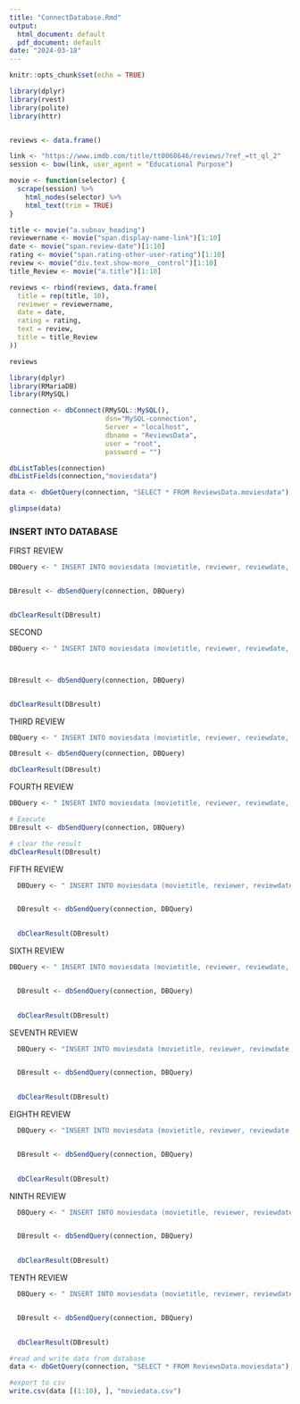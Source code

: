 ```yaml
---
title: "ConnectDatabase.Rmd"
output:
  html_document: default
  pdf_document: default
date: "2024-03-18"
---
```


```r
knitr::opts_chunk$set(echo = TRUE)
```

```r


library(dplyr)
library(rvest)
library(polite)
library(httr)


reviews <- data.frame()

link <- "https://www.imdb.com/title/tt0068646/reviews/?ref_=tt_ql_2"
session <- bow(link, user_agent = "Educational Purpose")

movie <- function(selector) {
  scrape(session) %>%
    html_nodes(selector) %>%
    html_text(trim = TRUE)
}

title <- movie("a.subnav_heading")
reviewername <- movie("span.display-name-link")[1:10]
date <- movie("span.review-date")[1:10]
rating <- movie("span.rating-other-user-rating")[1:10]
review <- movie("div.text.show-more__control")[1:10]
title_Review <- movie("a.title")[1:10]

reviews <- rbind(reviews, data.frame(
  title = rep(title, 10),
  reviewer = reviewername,
  date = date,
  rating = rating,
  text = review,
  title = title_Review
))

reviews

```

```r
library(dplyr)
library(RMariaDB)
library(RMySQL)

connection <- dbConnect(RMySQL::MySQL(), 
                        dsn="MySQL-connection",
                        Server = "localhost",
                        dbname = "ReviewsData", 
                        user = "root", 
                        password = "")  

dbListTables(connection)
dbListFields(connection,"moviesdata")


```

```r
data <- dbGetQuery(connection, "SELECT * FROM ReviewsData.moviesdata")

glimpse(data)
```

### INSERT INTO DATABASE

FIRST REVIEW 
```r
DBQuery <- " INSERT INTO moviesdata (movietitle, reviewer, reviewdate, stars, textreview, titlereview ) VALUES ('The Godfather','CalRhys','20 June 2014','10/10', 'The Godfather is the pinnacle of flawless films! The first time I viewed The Godfather I was in my early teens and it was the most astounding film I had ever seen, and has since then stood as my all-time favourite film. It is due to this that I have been looking forward to writing a review of this unforgettable classic. So lets start from the beginning. The film opens to four words, I believe in America, its crazy to think that this simple line has become a resonant quote solely due to the impact it made on the entrance to the films threshold. This is just one of the many renowned quotes that litter the film, and believe me, there are a lot. After the first take we are then absorbed into the life of Vito Corleone, brilliantly portrayed by the Oscar- winning performance of Marlon Brando. Vito is a feared man, he is a criminal, he is a mafioso, but above all he is a respected family man, his three sons are depicted by three excellent actors, James Caan, John Cazale and Al Pacino as well as his adopted child Tom Hagen, played by Robert Duvall. The film follows Vito as he attempts to transfer his crime empire to his reluctant son, Michael. With some of the most graphic and gruesome death scenes to have ever been seen in the 1970s film industry (including a certain horses head), The Godfather epitomises how violence can be used effectively within a film. The Corleones are some of the greatest antiheroes to have ever been seen on screen, whilst they are villains, the audience will refuse to accept that fact, Coppola does something simple and audacious, he takes the guilt out of organised crime. A film rife with beautiful cinematography, memorable musical scores and well-paced action and drama. Overall, The Godfather is one of Hollywoods greatest critical and commercial successes that gets everything right a gangster flick that is overflowing with life, rich with emotion and subtle acting, and further blessed with amazing direction from Francis Ford Coppola. Arguably the most unforgettable masterpiece to have ever been made.', 'The Pinnacle Of Flawless Films!' )"


DBresult <- dbSendQuery(connection, DBQuery)


dbClearResult(DBresult)
```

SECOND
```r
DBQuery <- " INSERT INTO moviesdata (movietitle, reviewer, reviewdate, stars, textreview, titlereview ) VALUES ('The Godfather','andrewburgereviews','1 April 2019','10/10', 'It is now past 1 PM and I just finished watching Francis Ford Coppolas The Godfather. I should probably go to bed. Its late and tomorrow I have to wake up a bit early. But not early enough to postpone writing these lines. Now that I have seen it three times, the opportunity of sharing my thoughts and refreshed insights are too much of a good offer to sit on. So, bear with me.This film works so well because it takes place in an underworld in which we are so embedded that we do not even observe it. Coppola puts us straight in the smack-dab center of what is, admittedly, a society made by criminals for criminals. It is also the reason why its so welcoming. We are surrounded by its inhabitants--cold-blooded murderers, men who see crime like a 9 to 5 job masquerading as honorable men. And I do mean men. From the outside, we would only witness the horrifying, disturbing manifestations of their well-thought out actions.But it goes even deeper than that. It all revolves around the Corleone family led by Don Vito Corleone (Marlon Brando). He is the most honest of these men, sitting right on the edge. But for people like him, who do not fully embrace this world, its not easy. He avoids conflict until it is absolutely necessary. He is a man defined by moral principles. There is a scene at the beginning, in which, during his daughters wedding day, one of his associates, Luca Brasi (Lenny Montana) practices his speech that he is going to give to the Don when he meets him. The scene with these two is funny and almost adorable. I could not help but sympathize both of them only to realize that I am feeling warmth for two mobsters. Not to even mention that Lenny Montana was an actual mob hit-man and that he was actually nervous as he said that line.The more I watched the more I realized just how incredibly complex and ruthless this society is and how it has the power to corrupt anyone to come in contact with it. The best example is Corleones youngest son, Michael (Al Pacino). He returns home for his sisters wedding as a war hero dressed the part with his long-time girlfriend, Kay Adams (Diane Keaton). At first, he avoids this underworld, but necessity, first hand exposure and just its sheer devilish appealing nature draws him in. As we get further in the film, the change is shocking and every outsider who ever got close to him is tainted in one way or another. If they survive it, they are drawn in as well as we are as viewers.Inside, Coppola exposes the family to us fully, with a bold personal approach and we witness every discussion, every methodically calculated choice. Crime is done simply because it is the nature of their business, and we are put on a chair alongside them, so we easily relate. For us, they are the good guys, the rival families are the bad guys. This is the greatest feat this film managed to pull off--set apart good guys and bad guys in a world filled with bad guys.This is a film of unmatched subtlety. No other movie sustains itself as good. No other film is done with such precision, attention and completeness. There are many layers which I probably missed and maybe will never notice. But I felt them. What director Francis Ford Coppola and his partner in crime (poor choice of words, sorry) Mario Puzo did is nothing short of a timeless piece of reference cinema whose influence is not based on reinventing the wheel, but rather perfecting it to the absolute maximum.Most masterpieces are remembered for their historical contributions. Citizen Kane brought the biggest step-up to the art form, the same things did Gone With the Wind or 2001: A Space Odyssey.The Godfather is one of the few films that will be remembered simply because they are that good and I cannot possibly imagine a greater achievement.', 'The Pinnacle Of Flawless Films!' )"



DBresult <- dbSendQuery(connection, DBQuery)


dbClearResult(DBresult)
```

THIRD REVIEW
```r

DBQuery <- " INSERT INTO moviesdata (movietitle, reviewer, reviewdate, stars, textreview, titlereview ) VALUES ('The Godfather','Sleepin_Dragon','6 February 2021','10/10','A masterclass in film making, is The Godfather a contender for the best film of all time? Id argue the case that it is, this is the ultimate gangster movie.Before you panic at the thought of a film being almost three hours long, you neednt, you wont even notice the time, it flies by.Production values are incredible, it looks sublime the whole way through, its so well produced, at roughly fifty years old it puts many new films to shame.Brandon, Pacino and Castellano, just a few of the Incredible performances, I could add a whole lot more.If youre considering buying a hard copy, I would recommend it on blu ray, it is sharper than the dvd, there is a difference.This film has had a huge influence down the years, it is still, and will forever be, one of the greatest, 10/10.','One of the best of all time.')"

DBresult <- dbSendQuery(connection, DBQuery)

dbClearResult(DBresult)
```


FOURTH REVIEW 
```r

DBQuery <- " INSERT INTO moviesdata (movietitle, reviewer, reviewdate, stars, textreview, titlereview ) VALUES ('The Godfather','gogoschka-1','11 February 2018','10/10','This isnt just a beautifully crafted gangster film. Or an outstanding family portrait, for that matter. An amazing period piece. A character study. A lesson in filmmaking and an inspiration to generations of actors, directors, screenwriters and producers. For me, this is more: this is the definitive film. 10 stars out of 10.Favorite films: IMDb.com/list/mkjOKvqlSBs/Lesser-Known Masterpieces: imdb.com/list/ls070242495/','For Me, This Is The Definitive Film')"

# Execute 
DBresult <- dbSendQuery(connection, DBQuery)

# clear the result 
dbClearResult(DBresult)

```

FIFTH REVIEW 
```r
 
  DBQuery <- " INSERT INTO moviesdata (movietitle, reviewer, reviewdate, stars, textreview, titlereview ) VALUES ('The Godfather','0U','23 February 2020','10/10','One of the best films of all time, an absolute masterpiece. The Godfather is arguably the best gangster drama as well as setting the standard for cinema.','The greatest movie of all time!')"


  DBresult <- dbSendQuery(connection, DBQuery)

  
  dbClearResult(DBresult)

```

SIXTH REVIEW 
```r
DBQuery <- " INSERT INTO moviesdata (movietitle, reviewer, reviewdate, stars, textreview, titlereview ) VALUES ('The Godfather','alexkolokotronis','21 June 2008','10/10','Tell me a movie that is more famous than this. Tell me a movie that has had more parodies spinned off its storyline than this. Tell me one movie that has been as quoted as a much as this. The answer is you cant. No movie has had as much of an impact as The Godfather has had ever since it was released.The acting was simply amazing, what else could you say. What could be more appealing to people(even today) than watching actors like Al Pacino, Marlon Brando, James Caan, Diane Keaton, Talia Shire and Robert Duvall. This is like heaven for someone who is a fan of movies. With this movie Brando was able to bring himself back into the limelight. His performance as the godfather alone is iconic. His character has been recreated so much in films that it has almost if it has not already become a cliché. His performance though was not a cliché. His performance was subtle and breathtaking. It was so genuine and realistic that it was not just probably but definitely more genuine than Marlon Brando himself. Al Pacino was perfect for this film as well. What a way to start up your career. His character was all about depth and he displayed it perfectly. He was able to display his own inner-battles in his mind as well as the battles he had with his family, friends and enemies. His character was more of a psychological character study than anything else to me. Robert Duvall to me was the glue to the movie. He added a different perspective to everything in just that he was not Italian yet having the respect of the mafia. His character is a man of high authority within the Corleone family who was listened to and insightful;. This was simply perfect giving the film great balance throughout. The rest of the cast was just icing on the cake.The writing was phenomenal and breathtaking. As mentioned before there has been no movie quoted more than this. It is not even the quotes though that makes the writing in here so perfect. It is the symbolism and meaning that went into every scene. There are countless symbols, messages and lines in here that are so memorable yet it is as realistic as a movie could get.The directing by Coppola was perfect as well. Not many movies can be 3 hours and yet maintain a good level of interest from the audience like The Godfather. Coppola deserves credit for this. The symbolism and messages that went into every scene also has to do with the directing not just the writing. The movie is so well edited and strung together that the only word that could come to my mind is perfection.The cinematography and music were perfect. The score of this movie is one of the most memorable ever. If you were to hear it you could identify it right away. The cinematography was what actually really drove this movie. The Godfather seems to have this mystique to it, it gives you the feeling you are watching something truly remarkable.The horses head, the scene of Brando running with his groceries, the coffee shop scene, Ill give him an offer he cant refuse and countless other scenes and quotes from this movie have become a part of our culture. These scenes and lines have been recycled over and over again in comedies, commercials, etc. that it is impossible to avoid the greatness of The Godfather. The Godfather is like a disease once you see it you fall in love with it. I dont know if it is the greatest movie ever but it is definitely the most iconic film ever made.','An Iconic Film')"


  DBresult <- dbSendQuery(connection, DBQuery)

  
  dbClearResult(DBresult)
```

SEVENTH REVIEW 
```r

  DBQuery <- "INSERT INTO moviesdata (movietitle, reviewer, reviewdate, stars, textreview, titlereview ) VALUES ('The Godfather','b-a-h TNT-6','5 March 2002','10/10','The Godfather is one of the few films in which I personally did not find any significant weakness even after many viewings. From the direction, to the acting, to the storyline, to the score, The Godfather has the word classic written all over, and it really is not much of a surprise that it is now considered by many one of the top five movies of all time. Perhaps when it comes to cinematic techniques The Godfather has not been as revolutionary as Citizen Kane, but its influence on motion pictures is comparable. Rarely a movie has defined or re-defined a genre as much as this one did for gangster movies, but its influence goes well beyond that.The Godfathers influence has been so big through the years that elements of it can be found in virtually every organized crime film nowadays; almost every comedy featuring a gangster in the last few years has spoofed something in The Godfather. The Italian-American old mobster a-la Don Vito Corleone has become one of the most established figures in the publics imagination.But to say that The Godfather is simply influential is to diminish its true qualities, and so is to describe it simply as a movie about gangsters. The Mafia is certainly the main focus the story revolves around (despite the fact that the word is never mentioned), but although the movie never tries to forcedly insert separate subjects it contains an amount of psychological and social subtexts that cannot be overlooked. Considerations on how the social environments changes us, on how moral values appear different from different point of views, on how violence can destroy a human soul, and on how power can corrupt an individual are deeply blended into a story that stays practically always true to complete realism, and the result is a picture of astonishing efficacy and believability.As good as the direction and the story are, it would be unfair not to consider the major role that the actors performances had in the cinematic triumph that was The Godfather. Praised by many as the best cast to ever appear in an American movie, all the cast in The Godfather succeeds in portraying complex, three-dimensional characters without ever making a slip. The exceptional portrayals of Don Vito and Michael Corleone respectively by Marlon Brando and Al Pacino, the performances by Robert Duvall, James Caan and Diane Keaton as Tom Hagen, Santino Corleone and Kay Adams, the ruthless Virgil Sollozzo played by Al Lettieri -- as well as more than a few other roles -- are all perfect for the movie, and they all succeed in making us believe these are real people, not just actors. We are not watching a central character and a bunch of incomplete figures that revolve around him: although Michael Corleone is the character that gets the most screen time, everybody is the center of this world his own way. The movie makes it possible for the viewers to identify with different characters and to observe how their personality and story fits in, and it does it much more effectively than many bloated multiple-storyline movies that came out in the last few years.The movie opens on the wedding of Don Vito Corleones daughter, Connie (Talia Shire). Don Corleone is a powerful man, and it was not without the use of violence that he achieved this position during the course of his life. The wedding scene gives a perfect setting of where and how the Dons power extends; from the regular worker in a neighborhood, to the immensely popular singer, to the friends in politics and right to the ruthless killer, Don Corleone has links to people ready to ask him favors and to pay him back. Some are trustworthy, some are not, but thanks to his intelligence and intuit the Don can almost always distinguish the two.However, this is 1946, times are changing, and to many of the younger people working in the crime business, Don Corleones ideas are becoming obsolete. The Don believes that the new trend in the business, narcotics, is too dangerous and the families dealing with it would eventually end up self-destroying; while his family had deals in alcohol and gambling for a long time, part of the Government and law enforcement was ready to close one eye. Drugs are another thing.To this day, Don Corleone was able to keep things together while maintaining his economic and political power, but things will brutally change when a powerful drug dealer name Sollozzo enters the picture. The refusal of Don Corleone to cooperate with Sollozzo, and a weakness immediately spotted by the latter, will ignite a war that will cost many lives, and that will see Michael Corleone, Vitos younger son and the one who never wanted to take part in the family business, lose his innocence and transform into a gangster as ruthless as the people he initially stood up against.I purposely decided not to spoil much about the plot because I believe that the film is perfectly enjoyed without knowing anything in advance, and -- believe it or not -- there are still quite a lot of people who have never seen this movie. There are multiple scenes that manage to create an incredible tension, various twists, and although like any other masterpiece The Godfather can be watched knowing the whole story beforehand and still be a phenomenal experience, I believe it is always a pleasure to see it for the first time and enjoy its multiple climaxes. Besides, to outline such complicated characters and such an emotionally intense story in a short review like this one would be inadmissible.There has been much speculation on how the events in The Godfather novel written by Mario Puzo, the book the film is based on, could be an exposé of true facts. Many believe that the character of Johnny Fontane , for instance, was based on Frank Sinatras real life, and many of the other characters were modeled after real people. I wont go into that: frankly, I have no idea whether these voices are reliable, although the Frank Sinatra reference seems obviously quite believable.The cinematography of The Godfather is dark and tasteful, and colors are used perfectly to give a true feel of the era it is set in. There is a fair amount of violence, though rarely gratuitous.The Godfather certainly doesnt need my recommendation. The film is universally considered one of the best of all time, and the performances by Pacino and Brando alone is the stuff of legends.','Another kind of family movie')"


  DBresult <- dbSendQuery(connection, DBQuery)

  
  dbClearResult(DBresult)
```

EIGHTH REVIEW 
```r
  DBQuery <- "INSERT INTO moviesdata (movietitle, reviewer, reviewdate, stars, textreview, titlereview ) VALUES ('The Godfather','planktonrules','30 March 2013','10/10','Up until today, I havent bothered to review The Godfather. After all, everyone pretty much knows its one of the greatest films ever made. Its 2 on IMDbs Top 100. It won the Best Picture Oscar. And, there are nearly 1600 reviews on IMDb. So whats one more review?! Well, after completing 14,000 reviews (because I am nuts), I guess its time I got around to reviewing a film I should have reviewed a long time ago. So, here goes....the film is perfect and only a dope wouldnt watch it. Unfortunately, IMDb requires me to say more to meet its 10 line minimum for reviews. So, Ill point out that you do NOT need to like gangster films to enjoy this film. Yes, its violent and nasty in spots--but its also brilliantly written and produced from start to finish and deserves the accolades its received.My advice is that instead of just watching The Godfather and The Godfather: Part II, see the combined version they created for television--with additional scenes that made it a very rich experience.','2 on IMDbs Top 100, a multi-Oscar-winner and over 1500 reviews...what more can I say about the movie?!')"


  DBresult <- dbSendQuery(connection, DBQuery)

  
  dbClearResult(DBresult)
```

NINTH REVIEW 
```r
  DBQuery <- " INSERT INTO moviesdata (movietitle, reviewer, reviewdate, stars, textreview, titlereview ) VALUES ('The Godfather','TheLittleSongbird','18 July 2010','10/10','There is very little that I can add to the reviews on here, that have explained what is so wonderful about The Godfather so well. I have seen many amazing movies, as well as some clunkers, but The Godfather was beyond amazing. There are so many images, details and scenes that I seriously cannot get out of my head since watching it for the first time just nine hours ago. The Godfather is so incredibly well-made and acted that it stands out among the rest of those other amazing films Ive seen, so much so I couldnt think of a single flaw, and I am struggling to think of a good enough reason to why I didnt see this film before now.True, The Godfather is a little slow-moving and the plot takes a while to unfold, but neither of these are flaws as such. The slow pacing added to the elegiac quality The Godfather has, and as for the plot what is special about this plot is that it is very unpredictable because you have next to no idea where it is next going to take you. Being 18, I was worried whether I was old enough to appreciate this film or even understand it, but luckily I understood it perfectly, and I can well and truly appreciate it for the masterpiece it is considered to be.The Godfather for one thing looks stunning. I strongly disagree with the previous reviewer who said the cinematography was horrid, for me the cinematography was one of the best assets of the film. In some scenes you have cinematography and lighting that is quite dark and mysterious, and then in scenes such as the wedding it is evergreen, autumnal and very picturesque. It is not just the cinematography that makes The Godfather look stunning, the costumes are beautifully tailored, the houses are gorgeous and majestic to look at and even the cars were immaculate.Then there is the score by Nina Rota. One word, outstanding! I have heard many wonderful scores in my lifetime, but after hearing this score few stick in the memory as much as the score for The Godfather. This score is both beautiful as seen with the main theme, and haunting in the way it sticks in your head after watching the film itself. Other outstanding assets are the masterly direction from Francis Ford Coppola, and the brilliantly written screenplay that is intelligent, thought-provoking and darkly humorous. As for the violence, some of it is shocking and intense especially in the climax which was enough to almost make your heart either beat twice as fast or stop, and I almost covered my eyes when the producer found the horses head in his bed, but underneath that this family is somewhat loyal and honourable come to think of it.The acting is absolutely fantastic, bringing to life characters that are rich and complex, perhaps unlikeable at first but as you get to know them you warm to them. And I have to say, The Godfather is one of those rarities where no actor gives a weak performance. In particular, Marlon Brando is brilliant as Don Vito, very heavily disguised yet stately. Every word of dialogue, every subtle hand gesture and every facial expression was brilliantly judged. Al Pacinos casting was admittedly risky, but he still did a truly wonderful job carrying the film, while James Caan is dignified and loyal, Diane Keaton beautiful and alluring and Robert Duvall nicely understated.In conclusion, absolutely amazing, and I can see completely why it is considered one of the 10 greatest movies ever made, it is that good. In fact my 15-year old brother loved it so much, he wants to see it again. 10/10, though this film is too good for that rating. Bethany Cox','Im finding it hard to describe how amazing this movie was')"


  DBresult <- dbSendQuery(connection, DBQuery)

  
  dbClearResult(DBresult)

```

TENTH REVIEW 
```r

 
  DBQuery <- " INSERT INTO moviesdata (movietitle, reviewer, reviewdate, stars, textreview, titlereview ) VALUES ('The Godfather','mattrochman','14 October 2006','10/10','This is a masterpiece. A timeless masterpiece. Initially, I didnt like this film all that much - I found it rather over-hyped and boring. This was until the advent of DVD, which gave me the feature I needed for this sort of film: subtitles. Once I switched them on and heard (read) every last word of Brandos ramblings and other characters ramblings, I grew a true appreciation for this epic.To make a true epic, you need all of three following ingredients working in near perfect harmony. For screenwriters who come across this, take the following pointers on board: 1) Contrasting Characters: Good films have some character distinction, but most fall rather flat because the core of each character is the same.Of course, there are exceptions to rule (ie... where you want mono-tonal characters... aka matrix; or where you want outlandish contrasts... aka The Fifth Element), but ultimately, this is what makes films deep, meaningful and grand. Consider the contrasts between the Dons children. Michael is rather cool, rational and collected, whereas Sonny is more hot-headed, spontaneous and simple minded. But simply having these contrasts is not nearly enough. What you really need to do is to develop these characters - place them in situations - and then dwell on how their character impacts on the situation theyre put in. The Godfather is a terrific example of how to pull this off. While many try to do this in screenplays, most lose the plot and create character obscurities that stretch credibility.2) Transformation: The central character(s) must undergo a transformation, resulting in them being almost unrecognizable by the end of the film. By putting them into situations, the characters character must not only influence the outcome of the situation; it must also have a lasting impact on the character. Consider Michael at the wedding and compare that to the Michael we see at the end of the film. Again, many films try, but most fail because they come up with unreal (literally, not praisingly) or simply moronic transformations (eg, Wall Street).3) Patience: Men in Black 2 was an astounding film for one simple reason - it was an entire film squashed into about 70 minutes. It was not much longer than an episode of ER or Buffy. I certainly hope the new goal of Hollywood isnt to make films as short as possible.All the great ones spend time - time developing characters, family life, growth, patience with the story telling in general. This is the key (provided that the story isnt mind-numbingly boring). Dances with Wolves, Heat.. and so on are very patient but top-class films. While studios may be lukewarm on the idea of longer films, they are worth it if you have a ripper story to base it on.I feel that this film has not dated all that much and has tremendous re-watch-ability.','Initially, I wasnt a fan... but then I realised')"


  DBresult <- dbSendQuery(connection, DBQuery)

  
  dbClearResult(DBresult)


```
```r
#read and write data from database
data <- dbGetQuery(connection, "SELECT * FROM ReviewsData.moviesdata")

#export to csv
write.csv(data [(1:10), ], "moviedata.csv")

```

